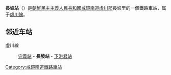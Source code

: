 {{unreferenced|time=2015-02-18T13:04:25+00:00}}
{{朝鮮半島車站資訊
|公司色 = blue
|文字色 = 
|站名 = 長坡站
|圖片 = 
|pxl = 
|圖片說明 =
|前一站 = [[守義站|守義]]
|前一站距離 = 6.2
|後一站距離 = 11.8
|後一站 = [[下洪君站|下洪君]]
|所屬路線 = [[虛川線|虛川線]]
|距離 = 67.1
|起點站 = [[端川青年站|端川青年]]
|諺文 = 장파역
|朝鮮漢字 = 長坡驛
|文觀部式 = 
|馬-賴式 = Changp'a-yŏk
|副站名 = 
|車站編號 = 
|停站路線數 = 
|所屬公司 = [[朝鮮民主主義人民共和國鐵道省|朝鮮民主主義人民共和國鐵道省]]
|所在地 =[[咸鏡南道|咸鏡南道]][[虛川郡|虛川郡]]長坡里
|車站構造 = 地面车站
|月台配置 = 
|啟用年月日 =
|廢站年月日 = 
|上下車人次 = 
|統計年度 = 
|轉車 = 
|備註 = 
|全寬備註 = 
}}

'''長坡站'''（{{lang-ko|장파역}}）是[[朝鮮民主主義人民共和國|朝鮮民主主義人民共和國]][[咸鏡南道|咸鏡南道]][[虛川郡|虛川郡]]長坡里的一個鐵路車站，属于[[虛川線|虛川線]]。

==邻近车站==
虛川線
:[[守義站|守義站]] - '''長坡站''' - [[下洪君站|下洪君站]]

{{朝鲜铁路小作品}}

{{虛川線}}

[[Category:咸鏡南道鐵路車站|Category:咸鏡南道鐵路車站]]
